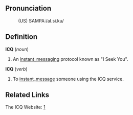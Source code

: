==Pronunciation==
:(US) SAMPA:/aI.si.ku/

==Definition==

<b>ICQ</b> (<i>noun</i>)
# An [[instant_messaging]] protocol known as "I Seek You".

<b>ICQ</b> (<i>verb</i>)
# To [[instant_message]] someone using the ICQ service.

==Related Links==

The ICQ Website: [http://www.icq.com:http://www.icq.com]
